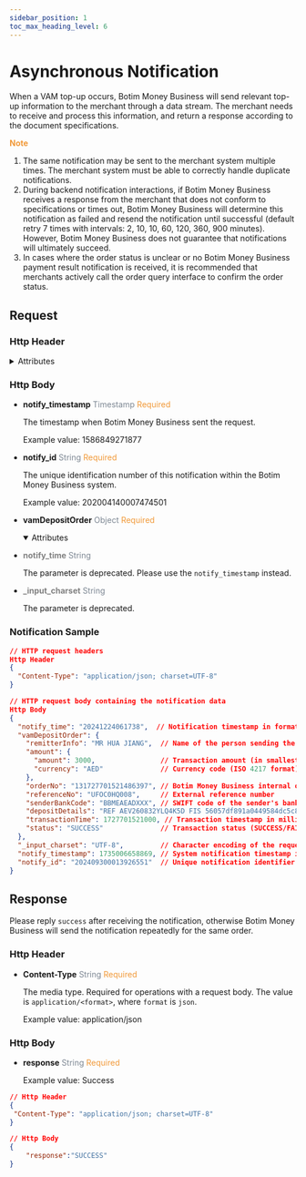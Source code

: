 ```yaml
---
sidebar_position: 1
toc_max_heading_level: 6
---
```



# Asynchronous Notification

When a VAM top-up occurs, Botim Money Business will send relevant top-up information to the merchant through a data stream. The merchant needs to receive and process this information, and return a response according to the document specifications.


 **<font color = '#f19938'>Note</font>**

  1. The same notification may be sent to the merchant system multiple times. The merchant system must be able to correctly handle duplicate notifications.
  2. During backend notification interactions, if Botim Money Business receives a response from the merchant that does not conform to specifications or times out, Botim Money Business will determine this notification as failed and resend the notification until successful (default retry 7 times with intervals: 2, 10, 10, 60, 120, 360, 900 minutes). However, Botim Money Business does not guarantee that notifications will ultimately succeed.
  3. In cases where the order status is unclear or no Botim Money Business payment result notification is received, it is recommended that merchants actively call the order query interface to confirm the order status.

## Request

### Http Header

<details>
  <summary>Attributes</summary>

- **Content-Type**    <font color = '#7d8793'>String</font>  <font color = '#f19938'>Required</font>

  The media type. Required for operations with a request body. The value is `application/<format>`, where `format` is `json`.
  
  Example value: `application/json`


- **sign**   <font color = ' #7d8793'>String</font>   <font color = '#f19938'>Required</font>

  When Botim Money Business sends response, Botim Money Business will use its own private key to sign the message, and the merchant uses Botim Money Business 's public key to verify the signature. If the verification is passed, it proves that the response was sent by Botim Money Business and not faked by others.

</details>


### Http Body

- **notify_timestamp**  <font color = ' #7d8793'>Timestamp</font>  <font color = '#f19938'>Required</font>

  The timestamp when Botim Money Business sent the request.
  
  Example value: 1586849271877


- **notify_id**  <font color = ' #7d8793'>String</font>  <font color = '#f19938'>Required</font>

  The unique identification number of this notification within the Botim Money Business system.
  
  Example value: 202004140007474501


- **vamDepositOrder**   <font color = ' #7d8793'>Object</font>  <font color = '#f19938'>Required</font>

  <details open={true}>
  <summary>Attributes</summary>
    <VAMDepositOrder/>
  </details>


- <font color = 'grey'>**notify_time**</font>  <font color = ' #7d8793'>String</font>  

  The parameter is deprecated. Please use the `notify_timestamp` instead.


- <font color = 'grey'>**_input_charset**</font>  <font color = ' #7d8793'>String</font>  

  The parameter is deprecated. 


### Notification Sample

```json
// HTTP request headers
Http Header
{
  "Content-Type": "application/json; charset=UTF-8"
}

// HTTP request body containing the notification data
Http Body
{
  "notify_time": "20241224061738",  // Notification timestamp in format YYYYMMDDHHMMSS
  "vamDepositOrder": {
    "remitterInfo": "MR HUA JIANG",  // Name of the person sending the funds
    "amount": {
      "amount": 3000,                // Transaction amount (in smallest currency unit)
      "currency": "AED"              // Currency code (ISO 4217 format)
    },
    "orderNo": "131727701521486397", // Botim Money Business internal order number
    "referenceNo": "UFOC0HQ008",     // External reference number
    "senderBankCode": "BBMEAEADXXX", // SWIFT code of the sender's bank
    "depositDetails": "REF AEV260832YLQ4K5D FIS 56057df891a0449584dc5c8d84a6a138", // Additional deposit details/memo
    "transactionTime": 1727701521000, // Transaction timestamp in milliseconds (Unix epoch)
    "status": "SUCCESS"              // Transaction status (SUCCESS/FAILED/PENDING)
  },
  "_input_charset": "UTF-8",         // Character encoding of the request
  "notify_timestamp": 1735006658869, // System notification timestamp in milliseconds
  "notify_id": "202409300013926551"  // Unique notification identifier
}

```

## Response 

Please reply `success` after receiving the notification, otherwise Botim Money Business will send the notification repeatedly for the same order.


### Http Header


- **Content-Type**    <font color = '#7d8793'>String</font>  <font color = '#f19938'>Required</font>

  The media type. Required for operations with a request body. The value is `application/<format>`, where `format` is `json`.
  
  Example value: application/json


### Http Body

- **response**  <font color = ' #7d8793'>String</font>  <font color = '#f19938'>Required</font>

  Example value: Success


```json
// Http Header
{
 "Content-Type": "application/json; charset=UTF-8" 
}

// Http Body
{
    "response":"SUCCESS"
}
```

